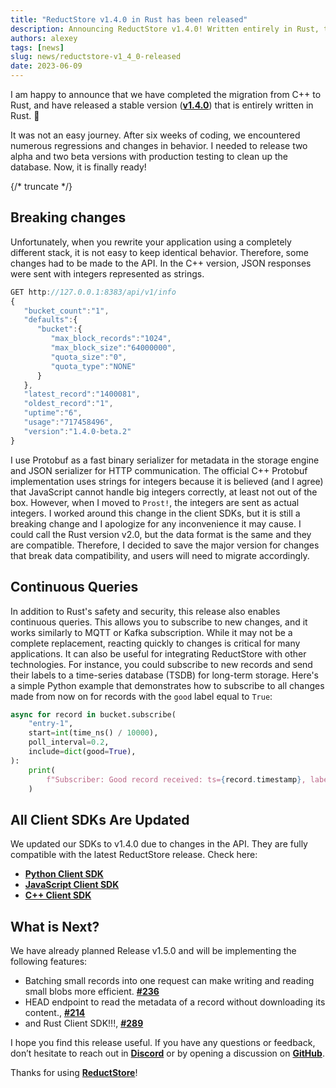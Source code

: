 ```yaml
---
title: "ReductStore v1.4.0 in Rust has been released"
description: Announcing ReductStore v1.4.0! Written entirely in Rust, this version comes with breaking API changes, continuous query additions, and updated client SDKs. Stay tuned for more features in the next release.
authors: alexey
tags: [news]
slug: news/reductstore-v1_4_0-released
date: 2023-06-09
---
```


I am happy to announce that we have completed the migration from C++ to Rust, and have released a stable version ([**v1.4.0**](https://github.com/reductstore/reductstore/releases/tag/v1.4.0)) that is entirely written in Rust. 🤩

It was not an easy journey. After six weeks of coding, we encountered numerous regressions and changes in behavior. I needed to release two alpha and two beta versions with production testing to clean up the database. Now, it is finally ready!

{/* truncate */}

## Breaking changes

Unfortunately, when you rewrite your application using a completely different stack, it is not easy to keep identical behavior. Therefore, some changes had to be made to the API. In the C++ version, JSON responses were sent with integers represented as strings.

```jsx
GET http://127.0.0.1:8383/api/v1/info
{
   "bucket_count":"1",
   "defaults":{
      "bucket":{
         "max_block_records":"1024",
         "max_block_size":"64000000",
         "quota_size":"0",
         "quota_type":"NONE"
      }
   },
   "latest_record":"1400081",
   "oldest_record":"1",
   "uptime":"6",
   "usage":"717458496",
   "version":"1.4.0-beta.2"
}
```

I use Protobuf as a fast binary serializer for metadata in the storage engine and JSON serializer for HTTP communication. The official C++ Protobuf implementation uses strings for integers because it is believed (and I agree) that JavaScript cannot handle big integers correctly, at least not out of the box. However, when I moved to `Prost!`, the integers are sent as actual integers. I worked around this change in the client SDKs, but it is still a breaking change and I apologize for any inconvenience it may cause. I could call the Rust version v2.0, but the data format is the same and they are compatible. Therefore, I decided to save the major version for changes that break data compatibility, and users will need to migrate accordingly.

## Continuous Queries

In addition to Rust's safety and security, this release also enables continuous queries. This allows you to subscribe to new changes, and it works similarly to MQTT or Kafka subscription. While it may not be a complete replacement, reacting quickly to changes is critical for many applications. It can also be useful for integrating ReductStore with other technologies. For instance, you could subscribe to new records and send their labels to a time-series database (TSDB) for long-term storage. Here's a simple Python example that demonstrates how to subscribe to all changes made from now on for records with the `good` label equal to `True`:

```python
async for record in bucket.subscribe(
    "entry-1",
    start=int(time_ns() / 10000),
    poll_interval=0.2,
    include=dict(good=True),
):
    print(
        f"Subscriber: Good record received: ts={record.timestamp}, labels={record.labels}"
    )
```

## All Client SDKs Are Updated

We updated our SDKs to v1.4.0 due to changes in the API. They are fully compatible with the latest ReductStore release. Check here:

- [**Python Client SDK**](https://github.com/reductstore/reduct-py)
- [**JavaScript Client SDK**](https://github.com/reductstore/reduct-js)
- [**C++ Client SDK**](https://github.com/reductstore/reduct-cpp)

## What is Next?

We have already planned Release v1.5.0 and will be implementing the following features:

- Batching small records into one request can make writing and reading small blobs more efficient. [**#236**](https://github.com/reductstore/reductstore/issues/236)
- HEAD endpoint to read the metadata of a record without downloading its content., [**#214**](https://github.com/reductstore/reductstore/issues/214)
- and Rust Client SDK!!!, [**#289**](https://github.com/reductstore/reductstore/issues/289)

I hope you find this release useful. If you have any questions or feedback, don’t hesitate to reach out in [**Discord**](https://discord.gg/8wPtPGJYsn) or by opening a discussion on [**GitHub**](https://github.com/reductstore/reductstore/discussions).

Thanks for using [**ReductStore**](https://www.reduct.store/)!